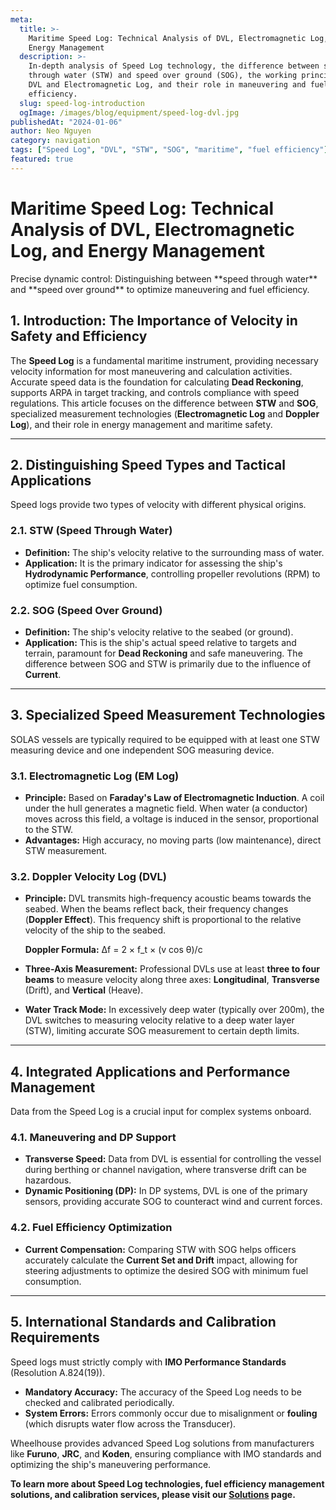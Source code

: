 ```yaml
---
meta:
  title: >-
    Maritime Speed Log: Technical Analysis of DVL, Electromagnetic Log, and
    Energy Management
  description: >-
    In-depth analysis of Speed Log technology, the difference between speed
    through water (STW) and speed over ground (SOG), the working principles of
    DVL and Electromagnetic Log, and their role in maneuvering and fuel
    efficiency.
  slug: speed-log-introduction
  ogImage: /images/blog/equipment/speed-log-dvl.jpg
publishedAt: "2024-01-06"
author: Neo Nguyen
category: navigation
tags: ["Speed Log", "DVL", "STW", "SOG", "maritime", "fuel efficiency"]
featured: true
---
```


# Maritime Speed Log: Technical Analysis of DVL, Electromagnetic Log, and Energy Management

<p className="text-xl text-gray-500 italic mb-8">
  Precise dynamic control: Distinguishing between **speed through water** and
  **speed over ground** to optimize maneuvering and fuel efficiency.
</p>

## 1. Introduction: The Importance of Velocity in Safety and Efficiency

The **Speed Log** is a fundamental maritime instrument, providing necessary velocity information for most maneuvering and calculation activities. Accurate speed data is the foundation for calculating **Dead Reckoning**, supports ARPA in target tracking, and controls compliance with speed regulations. This article focuses on the difference between **STW** and **SOG**, specialized measurement technologies (**Electromagnetic Log** and **Doppler Log**), and their role in energy management and maritime safety.

---

## 2. Distinguishing Speed Types and Tactical Applications

Speed logs provide two types of velocity with different physical origins.

### 2.1. STW (Speed Through Water)

- **Definition:** The ship's velocity relative to the surrounding mass of water.
- **Application:** It is the primary indicator for assessing the ship's **Hydrodynamic Performance**, controlling propeller revolutions (RPM) to optimize fuel consumption.

### 2.2. SOG (Speed Over Ground)

- **Definition:** The ship's velocity relative to the seabed (or ground).
- **Application:** This is the ship's actual speed relative to targets and terrain, paramount for **Dead Reckoning** and safe maneuvering. The difference between SOG and STW is primarily due to the influence of **Current**.

---

## 3. Specialized Speed Measurement Technologies

SOLAS vessels are typically required to be equipped with at least one STW measuring device and one independent SOG measuring device.

### 3.1. Electromagnetic Log (EM Log)

- **Principle:** Based on **Faraday's Law of Electromagnetic Induction**. A coil under the hull generates a magnetic field. When water (a conductor) moves across this field, a voltage is induced in the sensor, proportional to the STW.
- **Advantages:** High accuracy, no moving parts (low maintenance), direct STW measurement.

### 3.2. Doppler Velocity Log (DVL)

- **Principle:** DVL transmits high-frequency acoustic beams towards the seabed. When the beams reflect back, their frequency changes (**Doppler Effect**). This frequency shift is proportional to the relative velocity of the ship to the seabed.

  **Doppler Formula:** Δf = 2 × f_t × (v cos θ)/c

- **Three-Axis Measurement:** Professional DVLs use at least **three to four beams** to measure velocity along three axes: **Longitudinal**, **Transverse** (Drift), and **Vertical** (Heave).
- **Water Track Mode:** In excessively deep water (typically over 200m), the DVL switches to measuring velocity relative to a deep water layer (STW), limiting accurate SOG measurement to certain depth limits.

---

## 4. Integrated Applications and Performance Management

Data from the Speed Log is a crucial input for complex systems onboard.

### 4.1. Maneuvering and DP Support

- **Transverse Speed:** Data from DVL is essential for controlling the vessel during berthing or channel navigation, where transverse drift can be hazardous.
- **Dynamic Positioning (DP):** In DP systems, DVL is one of the primary sensors, providing accurate SOG to counteract wind and current forces.

### 4.2. Fuel Efficiency Optimization

- **Current Compensation:** Comparing STW with SOG helps officers accurately calculate the **Current Set and Drift** impact, allowing for steering adjustments to optimize the desired SOG with minimum fuel consumption.

---

## 5. International Standards and Calibration Requirements

Speed logs must strictly comply with **IMO Performance Standards** (Resolution A.824(19)).

- **Mandatory Accuracy:** The accuracy of the Speed Log needs to be checked and calibrated periodically.
- **System Errors:** Errors commonly occur due to misalignment or **fouling** (which disrupts water flow across the Transducer).

Wheelhouse provides advanced Speed Log solutions from manufacturers like **Furuno**, **JRC**, and **Koden**, ensuring compliance with IMO standards and optimizing the ship's maneuvering performance.

**To learn more about Speed Log technologies, fuel efficiency management solutions, and calibration services, please visit our [Solutions](/solutions) page.**
